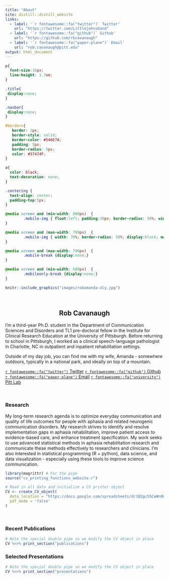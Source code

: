 ```yaml
---
title: "About"
site: distill::distill_website
links:
  - label: '`r fontawesome::fa("twitter")` Twitter'
    url: "https://twitter.com/Littlejohnsband"
  - label: '`r fontawesome::fa("github")` Github'
    url: "https://github.com/rbcavanaugh"
  - label: '`r fontawesome::fa("paper-plane")` Email'
    url: "rob.cavanaugh@pitt.edu"
output: html_document
---
```


```css

p{
  font-size:16px;
  line-height: 1.7em;
}

.title{
 display:none;
}

.navbar{
 display:none;
}

#borders{
   border: 2px; 
   border-style: solid;
   border-color: #546E7A;
   padding: 5px;
   border-radius: 5px;
   color: #37474F;
}

a{
  color: black;
  text-decoration: none;
}

.centering {
  text-align: center;
  padding-top:5px;
}

@media screen and (min-width: 800px)  {
        .mobile-img { float:left; padding:30px; border-radius: 50%; width: 40%; display:block; margin-left:auto; margin-right:auto; margin-bottom:20px;}
}

@media screen and (max-width: 799px)  {
        .mobile-img { width: 70%; border-radius: 50%; display:block; margin-left:auto; margin-right:auto; margin-bottom:20px; max-width: 300px; }
}

@media screen and (max-width: 799px)  {
        .mobile-break {display:none;}
}

@media screen and (min-width: 600px)  {
        .mobileonly-break {display:none;}
}
```


```r
knitr::include_graphics("images/robamanda-oly.jpg")
```

<br class = "mobile-break">

<center>

## Rob Cavanaugh

</center>

I'm a third-year Ph.D. student in the Department of Communication Sciences and Disorders and TL1 pre-doctoral fellow in the Institute for Clinical Research Education at the University of Pittsburgh. Before returning to school in Pittsburgh, I worked as a clinical speech-language pathologist in Charlotte, NC in outpatient and inpatient rehabilitation settings.

Outside of my day job, you can find me with my wife, Amanda - somewhere outdoors, typically in a national park, and ideally on top of a mountain.

<div class = "centering">

[`r fontawesome::fa("twitter")` Twitter](https://twitter.com/Littlejohnsband){#borders} 
[`r fontawesome::fa("github")` Github](https://github.com/rbcavanaugh){#borders} 
[`r fontawesome::fa("paper-plane")` Email](rob.cavanaugh@pitt.edu){#borders}
[`r fontawesome::fa("university")` Pitt Lab](https://lrcl.pitt.edu){#borders}

</div>

<div style="clear:both;"></div>

<br class = "mobileonly-break">

### Research

My long-term research agenda is to optimize everyday communication and quality of life outcomes for people with aphasia and related neurogenic communication disorders. My research strives to identify and resolve implementation gaps in aphasia rehabilitation, improve patient access to evidence-based care, and enhance treatment specification. My work seeks to use advanced statistical methods in aphasia rehabilitation research and communicate these methods effectively to researchers and clinicians. I'm also interested in statistical programming (R + python), data science, and data visualization - especially using these tools to improve science communication.

```r

library(magrittr) # For the pipe
source("cv_printing_functions_website.r")

# Read in all data and initialize a CV printer object
CV <- create_CV_object(
  data_location = "https://docs.google.com/spreadsheets/d/1B2gc55CwWn0QidoLk3aqWXFaKGFXqekKV94LVyY7Gug/edit?usp=sharing",  
  pdf_mode = 'false'
)

```

</br>

### Recent Publications 

```r
# Note the special double pipe so we modify the CV object in place
CV %<>% print_section("publications") 
```
 
### Selected Presentations

```r
# Note the special double pipe so we modify the CV object in place
CV %<>% print_section("presentations") 
```
